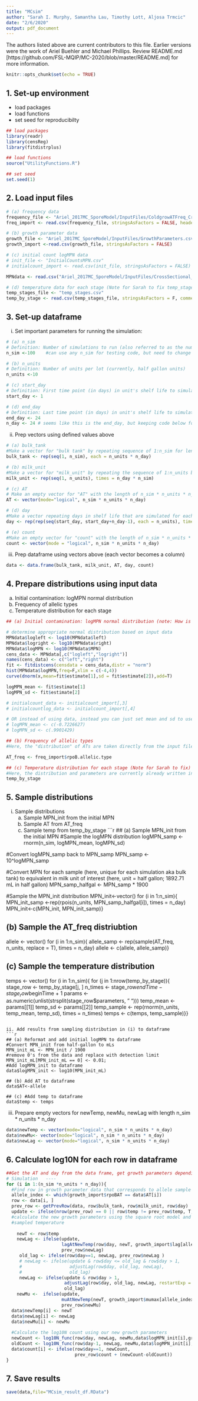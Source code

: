 ```yaml
---
title: "MCsim"
author: "Sarah I. Murphy, Samantha Lau, Timothy Lott, Aljosa Trmcic"
date: "2/6/2020"
output: pdf_document
---
```


The authors listed above are current contributors to this file. Earlier versions were the work of Ariel Buehler and Michael Phillips. Review README.md [https://github.com/FSL-MQIP/MC-2020/blob/master/README.md] for more information.

```r
knitr::opts_chunk$set(echo = TRUE)
```

## 1. Set-up environment
* load packages
* load functions
* set seed for reproducibilty
```r
## load packages
library(readr)
library(censReg)
library(fitdistrplus)

## load functions
source("UtilityFunctions.R")

## set seed
set.seed(1)
```

## 2. Load input files
```r
# (a) frequency data
frequency_file <- "Ariel_2017MC_SporeModel/InputFiles/ColdgrowATFreq_CrossSect.csv"
freq_import <- read.csv(frequency_file, stringsAsFactors = FALSE, header = TRUE)

# (b) growth parameter data
growth_file <- "Ariel_2017MC_SporeModel/InputFiles/GrowthParameters.csv" #make sure this contains growth parameters & growth model name
growth_import <-read.csv(growth_file, stringsAsFactors = FALSE)

# (c) initial count logMPN data
# init_file <- "InitialCountsMPN.csv"
# initialcount_import <- read.csv(init_file, stringsAsFactors = FALSE)

MPNdata <- read.csv("Ariel_2017MC_SporeModel/InputFiles/CrossSectional_RawMPN_3.6.17.csv")

# (d) temperature data for each stage (Note for Sarah to fix temp_stages format)
temp_stages_file <- "temp_stages.csv"
temp_by_stage <- read.csv(temp_stages_file, stringsAsFactors = F, comment.char = "#")
```

## 3. Set-up dataframe

i. Set important parameters for running the simulation:
```r
# (a) n_sim
# Definition: Number of simulations to run (also referred to as the number of bulk tanks in earlier code; i.e., 1 simulation unit = 1 bulk tank of milk)
n_sim <-100    #can use any n_sim for testing code, but need to change to at least 10k when running experiments

# (b) n_units 
# Definition: Number of units per lot (currently, half gallon units) 
n_units <-10

# (c) start_day 
# Definition: First time point (in days) in unit's shelf life to simulate
start_day <- 1 

# (d) end_day 
# Definition: Last time point (in days) in unit's shelf life to simulate
end_day <- 24 
n_day <- 24 # seems like this is the end_day, but keeping code below for now in case my interpretation is wrong
```

ii. Prep vectors using defined values above
```r

# (a) bulk_tank
#Make a vector for "bulk tank" by repeating sequence of 1:n_sim for length of n_units * n_day
bulk_tank <- rep(seq(1, n_sim), each = n_units * n_day)

# (b) milk_unit
#Make a vector for "milk_unit" by repeating the sequence of 1:n_units by n_day * n_sim
milk_unit <- rep(seq(1, n_units), times = n_day * n_sim) 

# (c) AT
# Make an empty vector for "AT" with the length of n_sim * n_units * n_day
AT <- vector(mode="logical", n_sim * n_units * n_day) 

# (d) day
#Make a vector repeating days in shelf life that are simulated for each simulation run (i.e., each bulk tank) 
day <- rep(rep(seq(start_day, start_day+n_day-1), each = n_units), times = n_sim) 

# (e) count
#Make an empty vector for "count" with the length of n_sim * n_units * n_day
count <- vector(mode = "logical", n_sim * n_units * n_day) 
```

iii. Prep dataframe using vectors above (each vector becomes a column)
```r
data <- data.frame(bulk_tank, milk_unit, AT, day, count)
```

## 4. Prepare distributions using input data
a. Initial contamination: logMPN normal distribution
b. Frequency of allelic types
c. Temperature distribution for each stage 
```r
## (a) Initial contamination: logMPN normal distribution (note: How is the initialcount_import data used? Where did logMPN_mean and logMPN_sd come from?)

# determine appropriate normal distribution based on input data 
MPNdata$logleft <- log10(MPNdata$left)
MPNdata$logright <- log10(MPNdata$right)
MPNdata$logMPN <- log10(MPNdata$MPN)
cens_data <- MPNdata[,c("logleft","logright")]
names(cens_data) <- c("left","right")
fit <- fitdistcens(censdata = cens_data,distr = "norm")
hist(MPNdata$logMPN,freq=F,xlim = c(-4,4))
curve(dnorm(x,mean=fit$estimate[1],sd = fit$estimate[2]),add=T)

logMPN_mean <- fit$estimate[1]
logMPN_sd <- fit$estimate[2]

# initialcount_data <- initialcount_import[,3]
# initialcountlog_data <- initialcount_import[,4]

# OR instead of using data, instead you can just set mean and sd to use for normal distribution:
# logMPN_mean <- c(-0.7226627) 
# logMPN_sd <- c(.9901429)

## (b) Frequency of allelic types
#Here, the "distribution" of ATs are taken directly from the input file by creating a vector of the AT in each of the rows in the the column containing the AT

AT_freq <- freq_import$rpoB.allelic.type 

## (c) Temperature distribution for each stage (Note for Sarah to fix)
#Here, the distribution and parameters are currently already written into the input file
temp_by_stage

```

## 5. Sample distributions

i. Sample distributions
    a. Sample MPN_init from the initial MPN
    b. Sample AT from AT_freq
    c. Sample temp from temp_by_stage
```r
## (a) Sample MPN_init from the initial MPN
#Sample the logMPN distribution 
logMPN_samp <- rnorm(n_sim, logMPN_mean, logMPN_sd) 

#Convert logMPN_samp back to MPN_samp
MPN_samp <- 10^logMPN_samp 

#Convert MPN for each sample (here, unique for each simulation aka bulk tank) to equivalent in milk unit of interest (here, unit = half gallon; 1892.71 mL in half gallon)
MPN_samp_halfgal <- MPN_samp * 1900

#Sample the MPN_init distribution
MPN_init<-vector()
for (i in 1:n_sim){
  MPN_init_samp <-rep(rpois(n_units, MPN_samp_halfgal[i]), times = n_day)
  MPN_init<-c(MPN_init, MPN_init_samp)}

## (b) Sample the AT_freq distriubtion
allele <- vector()
for (i in 1:n_sim){
  allele_samp <- rep(sample(AT_freq, n_units, replace = T), times = n_day)
  allele <- c(allele, allele_samp)}

## (c) Sample the temperature distribution
temps <- vector()
for (i in 1:n_sim){
  for (j in 1:nrow(temp_by_stage)){
    stage_row <- temp_by_stage[j, ]
    n_times <- stage_row$endTime - stage_row$beginTime + 1
    params <- as.numeric(unlist(strsplit(stage_row$parameters, " ")))
    temp_mean <- params[[1]]
    temp_sd <- params[[2]]
    temp_sample <- rep(rnorm(n_units, temp_mean, temp_sd), times = n_times)
    temps <- c(temps, temp_sample)}}
```

ii. Add results from sampling distribution in (i) to dataframe
```r
## (a) Reformat and add initial logMPN to dataframe
#Convert MPN_init from half-gallon to mLs
MPN_init_mL <- MPN_init / 1900
#remove 0's from the data and replace with detection limit
MPN_init_mL[MPN_init_mL == 0] <- 0.01;
#Add logMPN_init to dataframe
data$logMPN_init <- log10(MPN_init_mL) 

## (b) Add AT to dataframe
data$AT<-allele 

## (c) #Add temp to dataframe
data$temp <- temps 
```

iii. Prepare empty vectors for newTemp, newMu, newLag with length n_sim * n_units * n_day
```r
data$newTemp <- vector(mode="logical", n_sim * n_units * n_day)
data$newMu<- vector(mode="logical", n_sim * n_units * n_day)
data$newLag <- vector(mode="logical", n_sim * n_units * n_day)
```

## 6. Calculate log10N for each row in dataframe
```r
##Get the AT and day from the data frame, get growth parameters depending on the AT
# Simulation   ----
for (i in 1:(n_sim *n_units * n_day)){
  #Find row in growth parameter data that corresponds to allele sample
  allele_index <- which(growth_import$rpoBAT == data$AT[i]) 
  row <- data[i, ]
  prev_row <- getPrevRow(data, row$bulk_tank, row$milk_unit, row$day)
  update <- ifelse(nrow(prev_row) == 0 || row$temp != prev_row$temp, T, F)
  #calculate the new growth parameters using the square root model and our
  #sampled temperature
  
    newT <- row$temp
    newLag <- ifelse(update, 
                     lagAtNewTemp(row$day, newT, growth_import$lag[allele_index]),
                     prev_row$newLag)
     old_lag <- ifelse(row$day==1, newLag, prev_row$newLag )
     # newLag <- ifelse(update & row$day <= old_lag & row$day > 1, 
     #                  adjustLag(row$day, old_lag, newLag),
     #                  old_lag)
     newLag <- ifelse(update & row$day > 1, 
                      adjustLag(row$day, old_lag, newLag, restartExp = F),
                      old_lag)
    newMu <-  ifelse(update, 
                     muAtNewTemp(newT, growth_import$mumax[allele_index]),
                     prev_row$newMu)
  data$newTemp[i] <- newT
  data$newLag[i] <- newLag
  data$newMu[i] <- newMu
  
  #Calculate the log10N count using our new growth parameters
  newCount <- log10N_func(row$day, newLag, newMu,data$logMPN_init[i],growth_import$LOG10Nmax[allele_index])
  oldCount <- log10N_func(row$day-1, newLag, newMu,data$logMPN_init[i],growth_import$LOG10Nmax[allele_index])
  data$count[i] <- ifelse(row$day==1, newCount,
                          prev_row$count + (newCount-oldCount))
}
```

## 7. Save results
```r
save(data,file="MCsim_result_df.RData")
```




